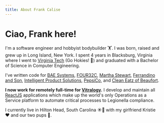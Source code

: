 ```yaml
---
title: About Frank Calise
---
```


# Ciao, Frank here!

I'm a software engineer and hobbyist bodybuilder 🏋. I was born, raised and grew up
in Long Island, New York. I spent 4 years in Blacksburg, Virginia where I went 
to [Virginia Tech](https://vt.edu) (Go Hokies! 🦃) and graduated with a Bachelor
of Science in Computer Engineering.

I've written code for
[BAE Systems](https://www.basesystems.com/),
[FOUR32C](https://four32c.com/), [Martha Stewart](https://www.marthastewart.com), 
[Ferrandino and Son](https://www.ferrandinoandson.com/), [Intelligent Product Solutions](https://intelligentproduct.solutions/), [PepsiCo](http://www.pepsico.com/), and [Clean Eatz of Beaufort](https://www.cleaneatz.com/location/loc/beaufort).

**I now work for remotely full-time for [Vitralogy](https://www.vitralogy.com/).**
I develop and maintain all [ReactJS](https://reactjs.org/) applications which 
make up the world's only Operations as a Service platform to automate critical
processes to Legionella compliance.

I currently live in Hilton Head, South Carolina ☀️🌴 with my girlfriend Kristie
❤️ and our two pups 🐶.
